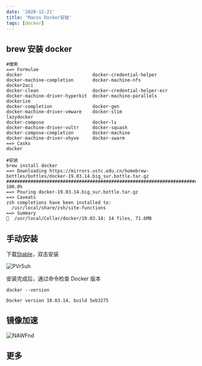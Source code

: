```yaml
---
date: '2020-12-21'
title: 'Macos Docker安装'
tags: [docker]
---
```


## brew 安装 docker

```shell
#搜索
==> Formulae
docker                          docker-credential-helper        docker-machine-completion       docker-machine-nfs              docker2aci
docker-clean                    docker-credential-helper-ecr    docker-machine-driver-hyperkit  docker-machine-parallels        dockerize
docker-completion               docker-gen                      docker-machine-driver-vmware    docker-slim                     lazydocker
docker-compose                  docker-ls                       docker-machine-driver-vultr     docker-squash
docker-compose-completion       docker-machine                  docker-machine-driver-xhyve     docker-swarm
==> Casks
docker

#安装
brew install docker
==> Downloading https://mirrors.ustc.edu.cn/homebrew-bottles/bottles/docker-19.03.14.big_sur.bottle.tar.gz
######################################################################## 100.0%
==> Pouring docker-19.03.14.big_sur.bottle.tar.gz
==> Caveats
zsh completions have been installed to:
  /usr/local/share/zsh/site-functions
==> Summary
🍺  /usr/local/Cellar/docker/19.03.14: 14 files, 71.6MB
```

## 手动安装

下载[Stable](https://download.docker.com/mac/stable/Docker.dmg)，双击安装

![PVr5uh](https://cdn.jsdelivr.net/gh/manonicu/pics@master/uPic/PVr5uh.jpg)

安装完成后，通过命令检查 Docker 版本

```shell
docker --version

Docker version 19.03.14, build 5eb3275
```

## 镜像加速

![NAWFnd](https://cdn.jsdelivr.net/gh/manonicu/pics@master/uPic/NAWFnd.png)

## 更多
